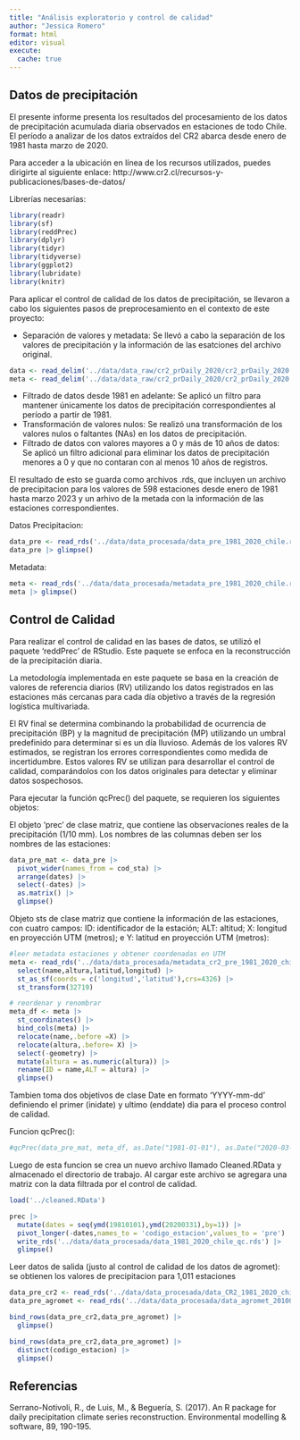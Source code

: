 ```yaml
---
title: "Análisis exploratorio y control de calidad"
author: "Jessica Romero"
format: html
editor: visual
execute:
  cache: true
---
```


## Datos de precipitación

El presente informe presenta los resultados del procesamiento de los datos de precipitación acumulada diaria observados en estaciones de todo Chile. El período a analizar de los datos extraídos del CR2 abarca desde enero de 1981 hasta marzo de 2020.

Para acceder a la ubicación en línea de los recursos utilizados, puedes dirigirte al siguiente enlace: http://www.cr2.cl/recursos-y-publicaciones/bases-de-datos/

Librerías necesarias:

```r
library(readr)
library(sf)
library(reddPrec)
library(dplyr)
library(tidyr)
library(tidyverse)
library(ggplot2)
library(lubridate)
library(knitr)
```


Para aplicar el control de calidad de los datos de precipitación, se llevaron a cabo los siguientes pasos de preprocesamiento en el contexto de este proyecto:

- Separación de valores y metadata: Se llevó a cabo la separación de los valores de precipitación y la información de las esatciones del archivo original. 

```r
data <- read_delim('../data/data_raw/cr2_prDaily_2020/cr2_prDaily_2020.txt')[-(1:14),]
meta <- read_delim('../data/data_raw/cr2_prDaily_2020/cr2_prDaily_2020.txt')[1:14,]
```

- Filtrado de datos desde 1981 en adelante: Se aplicó un filtro para mantener únicamente los datos de precipitación correspondientes al período a partir de 1981. 
- Transformación de valores nulos: Se realizó una transformación de los valores nulos o faltantes (NAs) en los datos de precipitación. 
- Filtrado de datos con valores mayores a 0 y más de 10 años de datos: Se aplicó un filtro adicional para eliminar los datos de precipitación menores a 0 y que no contaran con al menos 10 años de registros.


El resultado de esto se guarda como archivos .rds, que incluyen un archivo de precipitacion para los valores de 598 estaciones desde enero de 1981 hasta marzo 2023 y un arhivo de la metada con la información de las estaciones correspondientes. 

Datos Precipitacion: 
```r
data_pre <- read_rds('../data/data_procesada/data_pre_1981_2020_chile.rds')
data_pre |> glimpse()

```

Metadata:
```r
meta <- read_rds('../data/data_procesada/metadata_pre_1981_2020_chile.rds')
meta |> glimpse()

```

## Control de Calidad 

Para realizar el control de calidad en las bases de datos, se utilizó el paquete 'reddPrec' de RStudio. Este paquete se enfoca en la reconstrucción de la precipitación diaria. 

La metodología implementada en este paquete se basa en la creación de valores de referencia diarios (RV) utilizando los datos registrados en las estaciones más cercanas para cada día objetivo a través de la regresión logística multivariada.

El RV final se determina combinando la probabilidad de ocurrencia de precipitación (BP) y la magnitud de precipitación (MP) utilizando un umbral predefinido para determinar si es un día lluvioso. Además de los valores RV estimados, se registran los errores correspondientes como medida de incertidumbre. Estos valores RV se utilizan para desarrollar el control de calidad, comparándolos con los datos originales para detectar y eliminar datos sospechosos.

Para ejecutar la función qcPrec() del paquete, se requieren los siguientes objetos: 

El objeto 'prec' de clase matriz, que contiene las observaciones reales de la precipitación (1/10 mm). Los nombres de las columnas deben ser los nombres de las estaciones:

```r
data_pre_mat <- data_pre |> 
  pivot_wider(names_from = cod_sta) |> 
  arrange(dates) |> 
  select(-dates) |> 
  as.matrix() |> 
  glimpse()

```

Objeto sts de clase matriz que contiene la información de las estaciones, con cuatro campos: ID: identificador de la estación; ALT: altitud; X: longitud en proyección UTM (metros); e Y: latitud en proyección UTM (metros):

```r
#leer metadata estaciones y obtener coordenadas en UTM
meta <- read_rds('../data/data_procesada/metadata_cr2_pre_1981_2020_chile.rds') |> 
  select(name,altura,latitud,longitud) |> 
  st_as_sf(coords = c('longitud','latitud'),crs=4326) |> 
  st_transform(32719) 

# reordenar y renombrar
meta_df <- meta |> 
  st_coordinates() |> 
  bind_cols(meta) |> 
  relocate(name,.before =X) |>
  relocate(altura,.before= X) |> 
  select(-geometry) |> 
  mutate(altura = as.numeric(altura)) |> 
  rename(ID = name,ALT = altura) |> 
  glimpse()


```
Tambien toma dos objetivos de clase Date en formato 'YYYY-mm-dd' definiendo el primer (inidate) y ultimo (enddate) dia para el proceso control de calidad. 

Funcion qcPrec():
```r
#qcPrec(data_pre_mat, meta_df, as.Date("1981-01-01"), as.Date("2020-03-31"), parallel = TRUE, ncpu = 85, printmeta = TRUE, thres = NA)
```

Luego de esta funcion se crea un nuevo archivo llamado Cleaned.RData y almacenado el directorio de trabajo. Al cargar este archivo se agregara una matriz con la data filtrada por el control de calidad.

```r
load('../cleaned.RData')

prec |> 
  mutate(dates = seq(ymd(19810101),ymd(20200331),by=1)) |> 
  pivot_longer(-dates,names_to = 'codigo_estacion',values_to = 'pre') |> 
  write_rds('../data/data_procesada/data_1981_2020_chile_qc.rds') |> 
  glimpse()
```
Leer datos de salida (justo al control de calidad de los datos de agromet): se obtienen los valores de precipitacion para 1,011 estaciones


```r
data_pre_cr2 <- read_rds('../data/data_procesada/data_CR2_1981_2020_chile_qc.rds')
data_pre_agromet <- read_rds('../data/data_procesada/data_agromet_20100102_20230521_chile_qc.rds')

bind_rows(data_pre_cr2,data_pre_agromet) |> 
  glimpse()

bind_rows(data_pre_cr2,data_pre_agromet) |> 
  distinct(codigo_estacion) |> 
  glimpse()

```
## Referencias

Serrano-Notivoli, R., de Luis, M., & Beguería, S. (2017). An R package for daily precipitation climate series reconstruction. Environmental modelling & software, 89, 190-195.







